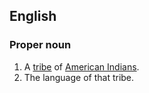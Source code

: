 ==English==

===Proper noun===
{{en-proper noun}}

# A [[tribe]] of [[American Indians]].
# The language of that tribe.